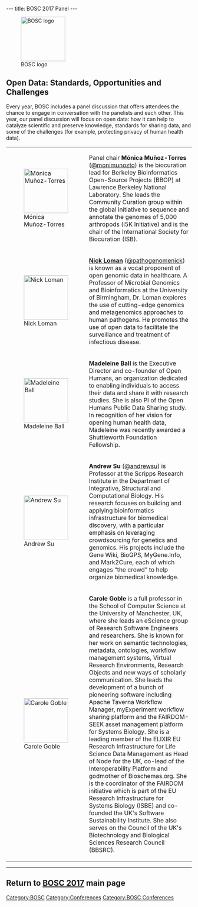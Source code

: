 ---
title: BOSC 2017 Panel
---

[[File:Pear.png|120px|right|link=BOSC_2017|BOSC logo]]
== Open Data: Standards, Opportunities and Challenges ==

Every year, BOSC includes a panel discussion that offers attendees the chance to engage in conversation with the panelists and each other. This year, our panel discussion will focus on open data: how it can help to catalyze scientific and preserve knowledge, standards for sharing data, and some of the challenges (for example, protecting privacy of human health data).

{| border="0" cellspacing="0" cellpadding="5"

|[[File:monica-munoz-torres.jpg|120px|left|Mónica Muñoz-Torres]]
|Panel chair '''Mónica Muñoz-Torres''' ([https://twitter.com/monimunozto @monimunozto]) is the biocuration lead for Berkeley Bioinformatics Open-Source Projects (BBOP) at Lawrence Berkeley National Laboratory. She leads the Community Curation group within the global initiative to sequence and annotate the genomes of 5,000 arthropods (i5K Initiative) and is the chair of the International Society for Biocuration (ISB).
|-
|[[File:NickLoman.jpg|120px|left|Nick Loman]]
|'''[http://lab.loman.net/about/ Nick Loman]'''  ([https://twitter.com/pathogenomenick @pathogenomenick])  is known as a vocal proponent of open genomic data in healthcare. A Professor of Microbial Genomics and Bioinformatics at the University of Birmingham, Dr. Loman explores the use of cutting-edge genomics and metagenomics approaches to human pathogens. He promotes the use of open data to facilitate the surveillance and treatment of infectious disease.
|-
|[[File:Madeleine-Ball.jpg|120px|left|Madeleine Ball]]
|'''Madeleine Ball'''  is the Executive Director and co-founder of Open Humans, an organization dedicated to enabling individuals to access their data and share it with research studies. She is also PI of the Open Humans Public Data Sharing study. In recognition of her vision for opening human health data, Madeleine was recently awarded a Shuttleworth Foundation Fellowship.
|-
|[[File:andrew-su.jpg|120px|left|Andrew Su]]
|'''Andrew Su''' ([https://twitter.com/andrewsu @andrewsu]) is Professor at the Scripps Research Institute in the Department of Integrative, Structural and Computational Biology. His research focuses on building and applying bioinformatics infrastructure for biomedical discovery, with a particular emphasis on leveraging crowdsourcing for genetics and genomics. His projects include the Gene Wiki, BioGPS, MyGene.Info, and Mark2Cure, each of which engages “the crowd” to help organize biomedical knowledge. 
|-
|[[File:carole-goble.jpg|120px|left|Carole Goble]]
|'''Carole Goble''' is a full professor in the School of Computer Science at the University of Manchester, UK, where she leads an eScience group of Research Software Engineers and researchers. She is known for her work on semantic technologies, metadata, ontologies, workflow management systems, Virtual Research Environments, Research Objects and new ways of scholarly communication. She leads the development of a bunch of pioneering software including Apache Taverna Workflow Manager, myExperiment workflow sharing platform and the FAIRDOM-SEEK asset management platform for Systems Biology. She is a leading member of the ELIXIR EU Research Infrastructure for Life Science Data Management as Head of Node for the UK, co-lead of the Interoperability Platform and godmother of Bioschemas.org. She is the coordinator of the FAIRDOM initiative which is part of the EU Research Infrastructure for Systems Biology (ISBE) and co-founded the UK's Software Sustainability Institute. She also serves on the Council of the UK's Biotechnology and Biological Sciences Research Council (BBSRC).
|}

----

== Return to [[BOSC 2017]] main page ==

[[Category:BOSC]] [[Category:Conferences]]
[[Category:BOSC Conferences]]